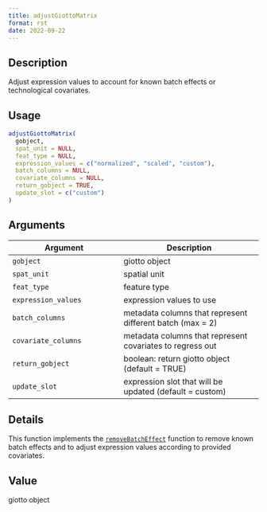 ```yaml
--- 
title: adjustGiottoMatrix 
format: rst 
date: 2022-09-22 
--- 
```


## Description

Adjust expression values to account for known batch effects or technological covariates.


## Usage

```r
adjustGiottoMatrix(
  gobject,
  spat_unit = NULL,
  feat_type = NULL,
  expression_values = c("normalized", "scaled", "custom"),
  batch_columns = NULL,
  covariate_columns = NULL,
  return_gobject = TRUE,
  update_slot = c("custom")
)
```


## Arguments

Argument      |Description
------------- |----------------
`gobject`     |     giotto object
`spat_unit`     |     spatial unit
`feat_type`     |     feature type
`expression_values`     |     expression values to use
`batch_columns`     |     metadata columns that represent different batch (max = 2)
`covariate_columns`     |     metadata columns that represent covariates to regress out
`return_gobject`     |     boolean: return giotto object (default = TRUE)
`update_slot`     |     expression slot that will be updated (default = custom)


## Details

This function implements the [`removeBatchEffect`](#removebatcheffect) function to
 remove known batch effects and to adjust expression values according to provided covariates.


## Value

giotto object


